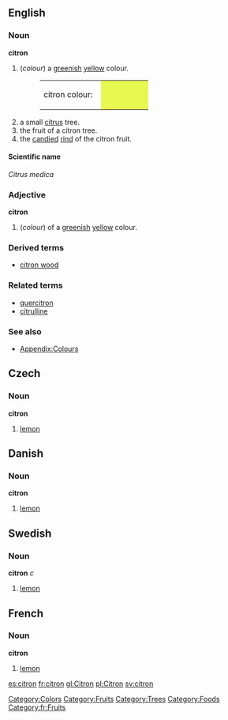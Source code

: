 {{Wikipedia}}
==English==

===Noun===
'''citron'''
#(''colour'') a [[green]]ish [[yellow]] colour.
#:<table><tr><td>citron colour: &nbsp;</td><td bgcolor="#E7F950" width="80">&nbsp; </td></tr></table>
#a small [[citrus]] tree.
#the fruit of a citron tree.
#the [[candied]] [[rind]] of the citron fruit.

====Scientific name====
''Citrus medica''

===Adjective===
'''citron'''
#(''colour'') of a [[green]]ish [[yellow]] colour.

===Derived terms===
*[[citron wood]]

===Related terms===
*[[quercitron]]
*[[citrulline]]

===See also===
*[[Wiktionary_Appendix:Colours|Appendix:Colours]]

[[Category:Colors]]
[[Category:Fruits]]
[[Category:Trees]]
[[Category:Foods]]

== Czech ==
=== Noun ===
'''citron'''
# [[lemon]]
== Danish ==
=== Noun ===
'''citron'''
# [[lemon]]
== Swedish ==
=== Noun ===
'''citron''' ''c''
# [[lemon]]
==French==
===Noun===
'''citron'''
# [[lemon]]
[[es:citron]]
[[fr:citron]]
[[gl:Citron]]
[[pl:Citron]]
[[sv:citron]]

[[Category:fr:Fruits]]